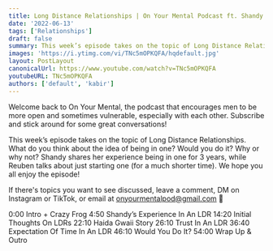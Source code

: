 ```yaml
---
title: Long Distance Relationships | On Your Mental Podcast ft. Shandy Dabu & Jesse Dawson
date: '2022-06-13'
tags: ['Relationships']
draft: false
summary: This week’s episode takes on the topic of Long Distance Relationships. What do you think about the idea of being in one? Would you do it? Why or why not? Shandy shares her experience being in one for 3 years, while Reuben talks about just starting one (for a much shorter time). We hope you all enjoy the episode!
images: 'https://i.ytimg.com/vi/TNc5mOPKQFA/hqdefault.jpg'
layout: PostLayout
canonicalUrl: https://www.youtube.com/watch?v=TNc5mOPKQFA
youtubeURL: TNc5mOPKQFA
authors: ['default', 'kabir']
---
```


<YoutubeEmbed embedId="TNc5mOPKQFA" />
<AudioSocials />

Welcome back to On Your Mental, the podcast that encourages men to be more open and sometimes vulnerable, especially with each other. Subscribe and stick around for some great conversations!

This week’s episode takes on the topic of Long Distance Relationships. What do you think about the idea of being in one? Would you do it? Why or why not? Shandy shares her experience being in one for 3 years, while Reuben talks about just starting one (for a much shorter time). We hope you all enjoy the episode!

If there's topics you want to see discussed, leave a comment, DM on Instagram or TikTok, or email at onyourmentalpod@gmail.com 💙

0:00 Intro + Crazy Frog
4:50 Shandy’s Experience In An LDR
14:20 Initial Thoughts On LDRs
22:10 Haida Gwaii Story
26:10 Trust In An LDR
36:40 Expectation Of Time In An LDR
46:10 Would You Do It?
54:00 Wrap Up & Outro

